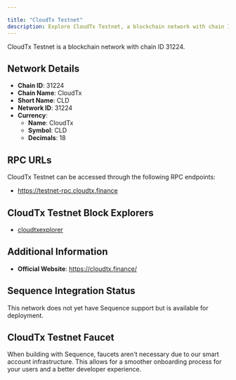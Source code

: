 ```yaml
---

title: "CloudTx Testnet"
description: Explore CloudTx Testnet, a blockchain network with chain ID 31224. Learn about its native currency, CloudTx, and how to interact with the network.
---
```




CloudTx Testnet is a blockchain network with chain ID 31224.

## Network Details

- **Chain ID**: 31224
- **Chain Name**: CloudTx
- **Short Name**: CLD
- **Network ID**: 31224
- **Currency**: 
  - **Name**: CloudTx
  - **Symbol**: CLD
  - **Decimals**: 18

## RPC URLs

CloudTx Testnet can be accessed through the following RPC endpoints:

- https://testnet-rpc.cloudtx.finance

## CloudTx Testnet Block Explorers

- [cloudtxexplorer](https://explorer.cloudtx.finance)

## Additional Information

- **Official Website**: https://cloudtx.finance/

## Sequence Integration Status

This network does not yet have Sequence support but is available for deployment.

## CloudTx Testnet Faucet

When building with Sequence, faucets aren't necessary due to our smart account infrastructure. This allows for a smoother onboarding process for your users and a better developer experience.
